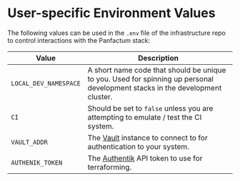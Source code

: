 # User-specific Environment Values

The following values can be used in the `.env` file of the infrastructure repo to control interactions with the Panfactum stack:

| Value                 | Description                                                                                                                  |
| --------------------- | ---------------------------------------------------------------------------------------------------------------------------- |
| `LOCAL_DEV_NAMESPACE` | A short name code that should be unique to you. Used for spinning up personal development stacks in the development cluster. |
| `CI`                  | Should be set to `false` unless you are attempting to emulate / test the CI system.                                          |
| `VAULT_ADDR`          | The [Vault](https://www.vaultproject.io/) instance to connect to for authentication to your system.                          |
| `AUTHENIK_TOKEN`      | The [Authentik](https://goauthentik.io/) API token to use for terraforming.                                                  |
